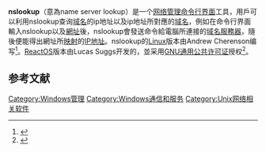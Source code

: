 {{Lowercase}}
{{Infobox software
| name                   = nslookup
| logo                   = 
| screenshot             = Nslookup screenshot.png
| screenshot size        = 
| caption                = {{code|nslookup}}命令
| developer              = {{link-en|互聯網系統協會|Internet Systems Consortium}}、Andrew Cherenson、[[IBM|IBM]]、[[微软|微软]]、 Lucas Suggs
| released               = 
| latest release version = 
| latest release date    = 
| operating system       = [[UNIX|UNIX]]、[[类Unix系统|类Unix系统]]、[[OS/2|OS/2]]、[[Microsoft_Windows|Microsoft Windows]]、[[ReactOS|ReactOS]]
| platform               = [[跨平臺|跨平臺]]
| genre                  = [[命令_(计算机)|命令]]
| license                = Microsoft Windows、IBM OS/2: [[专有软件|专有软件]][[商业软件|商业软件]]<br />
ReactOS: [[GNU通用公共许可证|GNU通用公共许可证]]
| website                = 
}}

'''nslookup'''（意為name server lookup）是一个[[网络管理|网络管理]][[命令行界面|命令行界面]]工具，用戶可以利用nslookup查询[[域名|域名]]的ip地址以及ip地址所對應的[[域名|域名]]，例如在命令行界面輸入nslookup以及[[網址|網址]]後，nslookup會發送命令給電腦所連接的[[域名服務器|域名服務器]]，隨後便能得出網址所[[映射|映射]]的[[IP地址|IP地址]]。nslookup的[[Linux|Linux]]版本由Andrew Cherenson编写<ref>{{Cite web|title=nslookup(1) - Linux man page|url=https://linux.die.net/man/1/nslookup|work=linux.die.net|access-date=2021-03-13|archive-date=2021-05-07|archive-url=https://web.archive.org/web/20210507032748/https://linux.die.net/man/1/nslookup|dead-url=no}}</ref>。[[ReactOS|ReactOS]]版本由Lucas Suggs开发的，並采用[[GNU通用公共许可证|GNU通用公共许可证]]授权<ref>{{Cite web|title=reactos/reactos|url=https://github.com/reactos/reactos|work=GitHub|access-date=2021-03-13|archive-date=2021-06-07|archive-url=https://web.archive.org/web/20210607002646/https://github.com/reactos/reactos|dead-url=no}}</ref>。 

==参考文献==
{{reflist}}

{{視窗指令}}
{{Unix命令}}
[[Category:Windows管理|Category:Windows管理]]
[[Category:Windows通信和服务|Category:Windows通信和服务]]
[[Category:Unix网络相关软件|Category:Unix网络相关软件]]